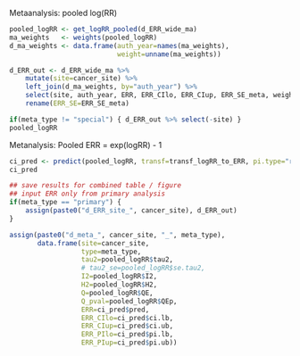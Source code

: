Metaanalysis: pooled log(RR)

```r
pooled_logRR <- get_logRR_pooled(d_ERR_wide_ma)
ma_weights   <- weights(pooled_logRR)
d_ma_weights <- data.frame(auth_year=names(ma_weights),
                           weight=unname(ma_weights))

d_ERR_out <- d_ERR_wide_ma %>%
    mutate(site=cancer_site) %>%
    left_join(d_ma_weights, by="auth_year") %>%
    select(site, auth_year, ERR, ERR_CIlo, ERR_CIup, ERR_SE_meta, weight, used) %>%
    rename(ERR_SE=ERR_SE_meta)

if(meta_type != "special") { d_ERR_out %>% select(-site) }
pooled_logRR
```

Metanalysis: Pooled ERR = exp(logRR) - 1

```r
ci_pred <- predict(pooled_logRR, transf=transf_logRR_to_ERR, pi.type="riley")
ci_pred
```

```r
## save results for combined table / figure
## input ERR only from primary analysis
if(meta_type == "primary") {
    assign(paste0("d_ERR_site_", cancer_site), d_ERR_out)
}

assign(paste0("d_meta_", cancer_site, "_", meta_type),
       data.frame(site=cancer_site,
                  type=meta_type,
                  tau2=pooled_logRR$tau2,
                  # tau2_se=pooled_logRR$se.tau2,
                  I2=pooled_logRR$I2,
                  H2=pooled_logRR$H2,
                  Q=pooled_logRR$QE,
                  Q_pval=pooled_logRR$QEp,
                  ERR=ci_pred$pred,
                  ERR_CIlo=ci_pred$ci.lb,
                  ERR_CIup=ci_pred$ci.ub,
                  ERR_PIlo=ci_pred$pi.lb,
                  ERR_PIup=ci_pred$pi.ub))
```
